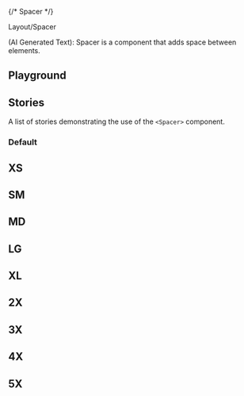 {/* Spacer */}



<Meta of={SpacerStories} />

<Title>Spacer</Title>

<Subtitle>Layout/Spacer</Subtitle>

(AI Generated Text): Spacer is a component that adds space between elements.

## Playground

<Canvas of={SpacerStories.Playground} withToolbar />
<Controls of={SpacerStories.Playground} />

## Stories

A list of stories demonstrating the use of the `<Spacer>` component.

### Default

<Canvas of={SpacerStories.Default} />

## XS

<Canvas of={SpacerStories.SizeXS} />

## SM

<Canvas of={SpacerStories.SizeSM} />

## MD

<Canvas of={SpacerStories.SizeMD} />

## LG

<Canvas of={SpacerStories.SizeLG} />

## XL

<Canvas of={SpacerStories.SizeXL} />

## 2X

<Canvas of={SpacerStories.Size2X} />

## 3X

<Canvas of={SpacerStories.Size3X} />

## 4X

<Canvas of={SpacerStories.Size4X} />

## 5X

<Canvas of={SpacerStories.Size5X} />